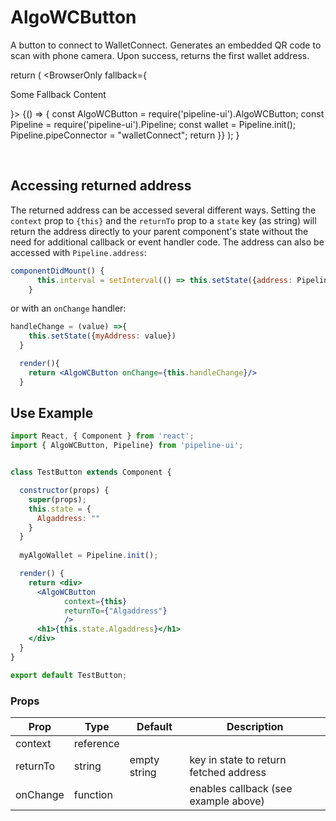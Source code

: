 # AlgoWCButton

A button to connect to WalletConnect. Generates an embedded QR code to scan with phone camera. Upon success, returns the first wallet address.


  return (
    <BrowserOnly fallback={<p>Some Fallback Content</p>}>
      {() => {
const AlgoWCButton = require('pipeline-ui').AlgoWCButton; const Pipeline = require('pipeline-ui').Pipeline; const wallet = Pipeline.init(); Pipeline.pipeConnector = "walletConnect"; return <AlgoWCButton/>      }}
    </BrowserOnly>
  );
}

<BrowserOnlyButton /><br/>

## Accessing returned address

The returned address can be accessed several different ways. Setting the `context` prop to `{this}` and the `returnTo` prop to a `state` key (as string) will return the address directly to your parent component's state without the need for additional callback or event handler code. The address can also be accessed with `Pipeline.address`:

```jsx
componentDidMount() {
      this.interval = setInterval(() => this.setState({address: Pipeline.address}), 1000);
    }
```

or with an `onChange` handler:

```jsx
handleChange = (value) =>{
    this.setState({myAddress: value})
  }

  render(){
    return <AlgoWCButton onChange={this.handleChange}/>
  }
```

## Use Example  

```jsx
import React, { Component } from 'react';
import { AlgoWCButton, Pipeline} from 'pipeline-ui';


class TestButton extends Component {

  constructor(props) {
    super(props);
    this.state = {
      Algaddress: ""
    }
  }
  
  myAlgoWallet = Pipeline.init();

  render() {
    return <div>
      <AlgoWCButton 
            context={this} 
            returnTo={"Algaddress"} 
            />
      <h1>{this.state.Algaddress}</h1>
    </div>
  }
}

export default TestButton;
```

### Props


<Table>
  <thead>
  <tr>
    <th>Prop</th>
    <th>Type</th>
    <th>Default</th>
    <th>Description</th>
  </tr>
  </thead>
  <tbody>
  <tr><td>context</td><td>reference</td><td></td><td></td></tr>
  <tr><td>returnTo</td><td>string</td><td>empty string</td><td>key in state to return fetched address</td></tr>
  <tr><td>onChange</td><td>function</td><td></td><td>enables callback (see example above)</td></tr>
    </tbody>
    </Table>

